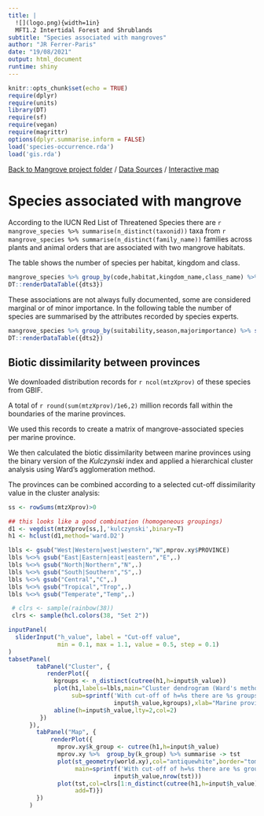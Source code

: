```yaml
---
title: |
  ![](logo.png){width=1in}
  MFT1.2 Intertidal Forest and Shrublands
subtitle: "Species associated with mangroves"
author: "JR Ferrer-Paris"
date: "19/08/2021"
output: html_document
runtime: shiny
---
```


```r
knitr::opts_chunk$set(echo = TRUE)
require(dplyr)
require(units)
library(DT)
require(sf)
require(vegan)
require(magrittr)
options(dplyr.summarise.inform = FALSE)
load('species-occurrence.rda')
load('gis.rda')

```

[Back to Mangrove project folder](/Mangroves/) / [Data Sources](/MangrovesData/) / [Interactive map](/MangrovesMap/)

# Species associated with mangrove

According to the IUCN Red List of Threatened Species there are `r mangrove_species %>% summarise(n_distinct(taxonid))` taxa from `r mangrove_species %>% summarise(n_distinct(family_name))` families across plants and animal orders that are associated with two mangrove habitats.

The table shows the number of species per habitat, kingdom and class.

```r
mangrove_species %>% group_by(code,habitat,kingdom_name,class_name) %>% summarise(`Nr. of species`=n_distinct(taxonid),`Records in GBIF`=sum(gbif_xy_records)) -> dts3
DT::renderDataTable({dts3})
```

These associations are not always fully documented, some are considered marginal or of minor importance. In the following table the number of species are summarised by the attributes recorded by species experts.

```r
mangrove_species %>% group_by(suitability,season,majorimportance) %>% summarise(`Nr. of species`=n_distinct(taxonid),`Records in GBIF`=sum(gbif_xy_records)) -> dts2
DT::renderDataTable({dts2})
```

## Biotic dissimilarity between provinces

We downloaded distribution records for `r ncol(mtzXprov)` of these species from GBIF. 

A total of `r round(sum(mtzXprov)/1e6,2)` million records fall within the boundaries of the marine provinces.

We used this records to create a matrix of mangrove-associated species per marine province. 

We then calculated the biotic dissimilarity between marine provinces using the binary version of the _Kulczynski_ index and applied a hierarchical cluster analysis using Ward's agglomeration method. 

The provinces can be combined according to a selected cut-off dissimilarity value in the cluster analysis:


```r
ss <- rowSums(mtzXprov)>0

## this looks like a good combination (homogeneous groupings)
d1 <- vegdist(mtzXprov[ss,],'kulczynski',binary=T)
h1 <- hclust(d1,method='ward.D2')

lbls <- gsub("West|Western|west|western","W",mprov.xy$PROVINCE)
lbls %<>% gsub("East|Eastern|east|eastern","E",.)
lbls %<>% gsub("North|Northern","N",.)
lbls %<>% gsub("South|Southern","S",.)
lbls %<>% gsub("Central","C",.)
lbls %<>% gsub("Tropical","Trop",.)
lbls %<>% gsub("Temperate","Temp",.)

 # clrs <- sample(rainbow(38)) 
 clrs <- sample(hcl.colors(38, "Set 2"))

inputPanel(
  sliderInput("h_value", label = "Cut-off value",
              min = 0.1, max = 1.1, value = 0.5, step = 0.1)
)
tabsetPanel(
        tabPanel("Cluster", {
           renderPlot({
             kgroups <- n_distinct(cutree(h1,h=input$h_value))
             plot(h1,labels=lbls,main="Cluster dendrogram (Ward's method)", 
                  sub=sprintf('With cut-off of h=%s there are %s groups',
                              input$h_value,kgroups),xlab="Marine provinces")
             abline(h=input$h_value,lty=2,col=2)
         })
      }), 
        tabPanel("Map", {
            renderPlot({
              mprov.xy$k_group <- cutree(h1,h=input$h_value)
              mprov.xy %>%  group_by(k_group) %>% summarise -> tst
              plot(st_geometry(world.xy),col="antiquewhite",border="tomato4",
                   main=sprintf('With cut-off of h=%s there are %s groups',
                              input$h_value,nrow(tst)))
              plot(tst,col=clrs[1:n_distinct(cutree(h1,h=input$h_value))],
                   add=T)})
        })
      )
```


